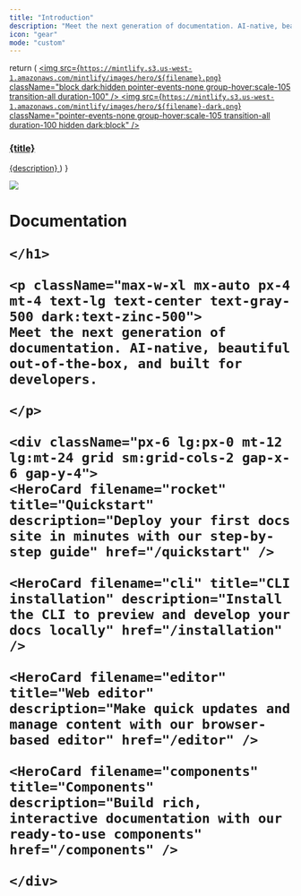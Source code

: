 ```yaml
---
title: "Introduction"
description: "Meet the next generation of documentation. AI-native, beautiful out-of-the-box, and built for developers."
icon: "gear"
mode: "custom"
---
```


  return (
    <a className="group cursor-pointer pb-8" href={href}>
      <img src={`https://mintlify.s3.us-west-1.amazonaws.com/mintlify/images/hero/${filename}.png`} className="block dark:hidden pointer-events-none group-hover:scale-105 transition-all duration-100" />
      <img src={`https://mintlify.s3.us-west-1.amazonaws.com/mintlify/images/hero/${filename}-dark.png`} className="pointer-events-none group-hover:scale-105 transition-all duration-100 hidden dark:block" />
      <h3 className="mt-5 text-gray-900 dark:text-zinc-50 font-medium">{title}</h3>
      <span className="mt-1.5">
        {description}
      </span>
    </a>
  )
}


<div className="relative">
  <div className="absolute top-0 left-0 right-0 h-screen">
    <img
      src="/bg.png"
      className="hidden dark:block pointer-events-none w-full h-full object-cover"
    />
  </div>
  <div className="px-4 py-16 lg:py-24 max-w-3xl mx-auto relative">
    <h1 className="text-4xl font-medium text-center text-gray-900 dark:text-zinc-50 tracking-tight">
    Documentation

    </h1>

    <p className="max-w-xl mx-auto px-4 mt-4 text-lg text-center text-gray-500 dark:text-zinc-500">
    Meet the next generation of documentation. AI-native, beautiful out-of-the-box, and built for developers.

    </p>

    <div className="px-6 lg:px-0 mt-12 lg:mt-24 grid sm:grid-cols-2 gap-x-6 gap-y-4">
    <HeroCard filename="rocket" title="Quickstart" description="Deploy your first docs site in minutes with our step-by-step guide" href="/quickstart" />

    <HeroCard filename="cli" title="CLI installation" description="Install the CLI to preview and develop your docs locally" href="/installation" />

    <HeroCard filename="editor" title="Web editor" description="Make quick updates and manage content with our browser-based editor" href="/editor" />

    <HeroCard filename="components" title="Components" description="Build rich, interactive documentation with our ready-to-use components" href="/components" />

    </div>
  </div>
</div>
